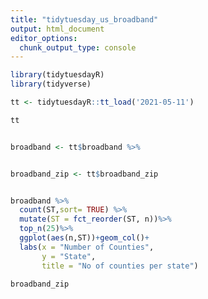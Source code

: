 ```yaml
---
title: "tidytuesday_us_broadband"
output: html_document
editor_options: 
  chunk_output_type: console
---
```


```r

library(tidytuesdayR)
library(tidyverse)


```

```r

tt <- tidytuesdayR::tt_load('2021-05-11')

tt


broadband <- tt$broadband %>% 


broadband_zip <- tt$broadband_zip 


broadband %>% 
  count(ST,sort= TRUE) %>% 
  mutate(ST = fct_reorder(ST, n))%>%
  top_n(25)%>%
  ggplot(aes(n,ST))+geom_col()+
  labs(x = "Number of Counties",
       y = "State",
       title = "No of counties per state")


```


```r
broadband_zip


```

